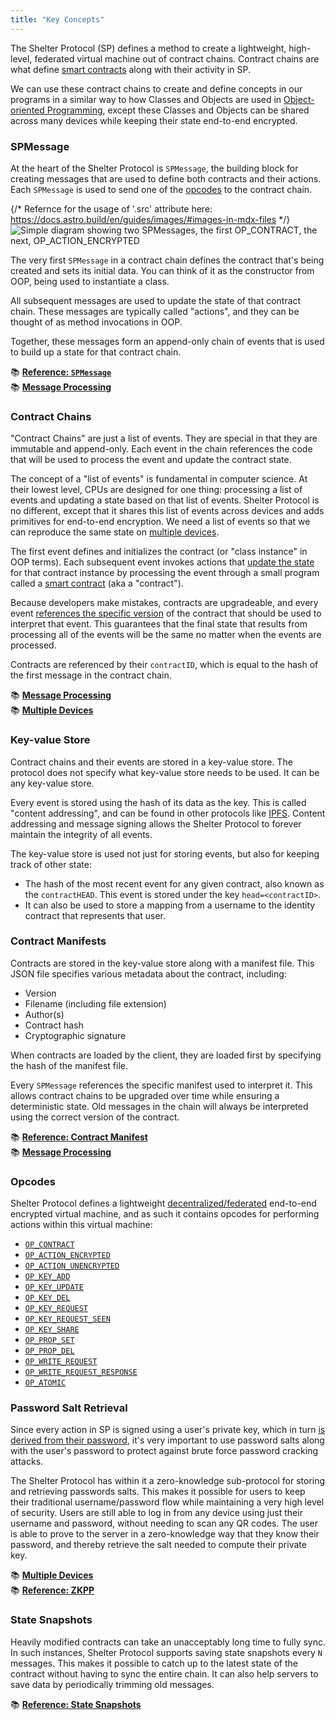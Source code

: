 ```yaml
---
title: "Key Concepts"
---
```


The Shelter Protocol (SP) defines a method to create a lightweight, high-level, federated virtual machine out of contract chains. Contract chains are what define [smart contracts](https://en.wikipedia.org/wiki/Smart_contract) along with their activity in SP.

We can use these contract chains to create and define concepts in our programs in a similar way to how Classes and Objects are used in [Object-oriented Programming](https://en.wikipedia.org/wiki/Object-oriented_programming), except these Classes and Objects can be shared across many devices while keeping their state end-to-end encrypted.

### SPMessage

At the heart of the Shelter Protocol is `SPMessage`, the building block for creating messages that are used to define both contracts and their actions. Each `SPMessage` is used to send one of the [opcodes](#opcodes) to the contract chain.

{/* Refernce for the usage of '.src' attribute here: https://docs.astro.build/en/guides/images/#images-in-mdx-files */}
<img src={spmessageRef.src} alt="Simple diagram showing two SPMessages, the first OP_CONTRACT, the next, OP_ACTION_ENCRYPTED" class="center" />

The very first `SPMessage` in a contract chain defines the contract that's being created and sets its initial data. You can think of it as the constructor from OOP, being used to instantiate a class.

All subsequent messages are used to update the state of that contract chain. These messages are typically called "actions", and they can be thought of as method invocations in OOP.

Together, these messages form an append-only chain of events that is used to build up a state for that contract chain.

📚 [**Reference: `SPMessage`**](/en/spmessage)\
📚 [**Message Processing**](/en/message-processing)

### Contract Chains

"Contract Chains" are just a list of events. They are special in that they are immutable and append-only. Each event in the chain references the code that will be used to process the event and update the contract state.

The concept of a "list of events" is fundamental in computer science. At their lowest level, CPUs are designed for one thing: processing a list of events and updating a state based on that list of events. Shelter Protocol is no different, except that it shares this list of events across devices and adds primitives for end-to-end encryption. We need a list of events so that we can reproduce the same state on [multiple devices](/en/multi-device).

The first event defines and initializes the contract (or "class instance" in OOP terms). Each subsequent event invokes actions that [update the state](/en/message-processing) for that contract instance by processing the event through a small program called a [smart contract](https://en.wikipedia.org/wiki/Smart_contract) (aka a "contract").

Because developers make mistakes, contracts are upgradeable, and every event [references the specific version](#contract-manifests) of the contract that should be used to interpret that event. This guarantees that the final state that results from processing all of the events will be the same no matter when the events are processed.

Contracts are referenced by their `contractID`, which is equal to the hash of the first message in the contract chain.

📚 [**Message Processing**](/en/message-processing)\
📚 [**Multiple Devices**](/en/multi-device)

### Key-value Store

Contract chains and their events are stored in a key-value store. The protocol does not specify what key-value store needs to be used. It can be any key-value store.

Every event is stored using the hash of its data as the key. This is called "content addressing", and can be found in other protocols like [IPFS](https://en.wikipedia.org/wiki/InterPlanetary_File_System). Content addressing and message signing allows the Shelter Protocol to forever maintain the integrity of all events.

The key-value store is used not just for storing events, but also for keeping track of other state:

- The hash of the most recent event for any given contract, also known as the `contractHEAD`. This event is stored under the key `head=<contractID>`.
- It can also be used to store a mapping from a username to the identity contract that represents that user.

### Contract Manifests

Contracts are stored in the key-value store along with a manifest file. This JSON file specifies various metadata about the contract, including:

- Version
- Filename (including file extension)
- Author(s)
- Contract hash
- Cryptographic signature

When contracts are loaded by the client, they are loaded first by specifying the hash of the manifest file.

Every `SPMessage` references the specific manifest used to interpret it. This allows contract chains to be upgraded over time while ensuring a deterministic state. Old messages in the chain will always be interpreted using the correct version of the contract.

📚 [**Reference: Contract Manifest**](/en/contract-manifests)\
📚 [**Message Processing**](/en/message-processing)

### Opcodes

Shelter Protocol defines a lightweight [decentralized/federated](/en/federation) end-to-end encrypted virtual machine, and as such it contains opcodes for performing actions within this virtual machine:

- [`OP_CONTRACT`](/en/opcodes#op_contract)
- [`OP_ACTION_ENCRYPTED`](/en/opcodes#op_action_encrypted)
- [`OP_ACTION_UNENCRYPTED`](/en/opcodes#op_action_unencrypted)
- [`OP_KEY_ADD`](/en/opcodes#op_key_add)
- [`OP_KEY_UPDATE`](/en/opcodes#op_key_update)
- [`OP_KEY_DEL`](/en/opcodes#op_key_del)
- [`OP_KEY_REQUEST`](/en/opcodes#op_key_request)
- [`OP_KEY_REQUEST_SEEN`](/en/opcodes#op_key_request_seen)
- [`OP_KEY_SHARE`](/en/opcodes#op_key_share)
- [`OP_PROP_SET`](/en/opcodes#op_prop_set)
- [`OP_PROP_DEL`](/en/opcodes#op_prop_del)
- [`OP_WRITE_REQUEST`](/en/opcodes#op_write_request)
- [`OP_WRITE_REQUEST_RESPONSE`](/en/opcodes#op_write_request_response)
- [`OP_ATOMIC`](/en/opcodes#op_atomic)

### Password Salt Retrieval

Since every action in SP is signed using a user's private key, which in turn [is derived from their password](/en/multi-device), it's very important to use password salts along with the user's password to protect against brute force password cracking attacks.

The Shelter Protocol has within it a zero-knowledge sub-protocol for storing and retrieving passwords salts. This makes it possible for users to keep their traditional username/password flow while maintaining a very high level of security. Users are still able to log in from any device using just their username and password, without needing to scan any QR codes. The user is able to prove to the server in a zero-knowledge way that they know their password, and thereby retrieve the salt needed to compute their private key.

📚 [**Multiple Devices**](/en/multi-device) \
📚 [**Reference: ZKPP**](/en/zkpp)

### State Snapshots

Heavily modified contracts can take an unacceptably long time to fully sync. In such instances, Shelter Protocol supports saving state snapshots every `N` messages. This makes it possible to catch up to the latest state of the contract without having to sync the entire chain. It can also help servers to save data by periodically trimming old messages.

📚 [**Reference: State Snapshots**](/en/state-snapshots)
